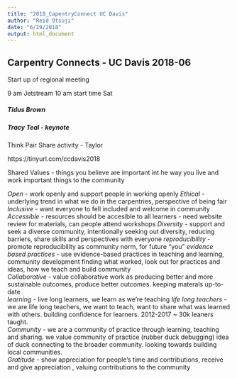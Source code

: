 ```yaml
---
title: "2018_CapentryConnect UC Davis"
author: "Reid Otsuji"
date: "6/29/2018"
output: html_document
---
```



## Carpentry Connects - UC Davis 2018-06
Start up of regional meeting 

9 am Jetstream 
10 am start time Sat 

##### Tidus Brown

##### Tracy Teal - keynote


Think Pair Share 
activity - Taylor

https://tinyurl.com/ccdavis2018

Shared Values - things you believe are important int he way you live and work 
important things to the community 

*Open* - work openly and support people in working openly
*Ethical* - underlying trend in what we do in the carpentries, perspective of being fair 
*Inclusive* - want everyone to fell included and welcome in community 
*Accessible* - resources should be accesible to all learners - need website review for materials, can people attend workshops
*Diversity* - support and seek a diverse community, intentionally seeking out diversity, reducing barriers, share skills and perspectives with everyone 
*reproducibility* - promote reproducibility as community norm, for future "you" 
*evidence based practices* - use evidence-based practices in teaching and learning, community development finding what worked, look out for practices and ideas, how we teach and build community   
*Collaborative* - value collaborative work as producing better and more sustainable outcomes, produce better outcomes.  keeping materals up-to-date    
*learning* - live long learners, we learn as we're teaching 
*life long teachers* - we are life long teachers, we want to teach, want to share what was learned with others.  building confidence for learners.  2012-2017 ~ 30k leaners taught.   
*Community* - we are a community of practice through learning, teaching and sharing. we value community of practice (rubber duck debugging) idea of duck connecting to the broader community.  looking towards building local communities.  
*Gratitude* - show appreciation for people's time and contributions, receive and give appreciation , valuing contributions to the community    











